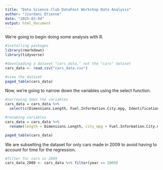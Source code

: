 ---
title: "Data Science Club DataFest Workshop Data Analysis"
author: "Jiordani Etienne"
date: "2025-03-04"
output: html_document
---

We're going to begin doing some analysis with R.
```{r setup, include=FALSE}
#installing packages
library(rmarkdown)
library(tidyverse)
```

```{r}
#downloading a dataset "cars_data," not the "cars" dataset
cars_data <- read.csv("cars_data.csv")
```

```{r}
#view the dataset
paged_table(cars_data)
```

Now, we're going to narrow down the variables using the select function.
```{r}
#narrowing down the variables
cars_data = cars_data %>%
  select(c(Dimensions.Length, Fuel.Information.City.mpg, Identification.Year, Engine.Information.Engine.Statistics.Horsepower))
```

```{r}
#renaming variables
cars_data = cars_data %>%
  rename(length = Dimensions.Length, city_mpg = Fuel.Information.City.mpg, year = Identification.Year, horsepower = Engine.Information.Engine.Statistics.Horsepower)
```

```{r}
paged_table(cars_data)
```

We are subsetting the dataset for only cars made in 2009 to avoid having to account for time for the regression.
```{r}
#filter for cars in 2009
cars_data_2009 <- cars_data %>% filter(year == 2009)
```

